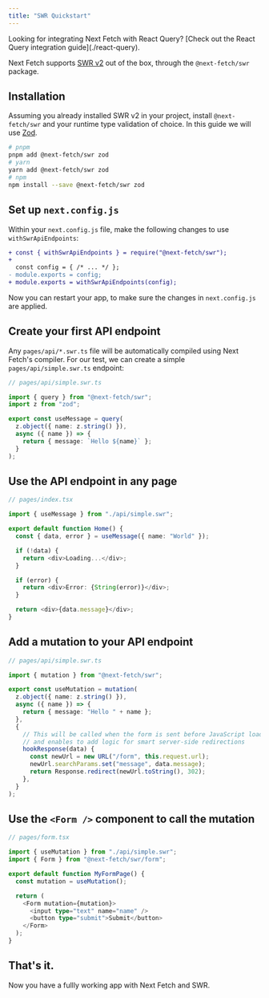 ```yaml
---
title: "SWR Quickstart"
---
```



<Callout type="info">
  Looking for integrating Next Fetch with React Query? [Check out the React
  Query integration guide](./react-query).
</Callout>

Next Fetch supports [SWR v2](https://swr.vercel.app) out of the box, through the `@next-fetch/swr` package.

## Installation

Assuming you already installed SWR v2 in your project, install `@next-fetch/swr` and your runtime type validation of choice. In this guide we will use [Zod](https://zod.dev).

```bash
# pnpm
pnpm add @next-fetch/swr zod
# yarn
yarn add @next-fetch/swr zod
# npm
npm install --save @next-fetch/swr zod
```

## Set up `next.config.js`

Within your `next.config.js` file, make the following changes to use `withSwrApiEndpoints`:

```diff
+ const { withSwrApiEndpoints } = require("@next-fetch/swr");
+
  const config = { /* ... */ };
- module.exports = config;
+ module.exports = withSwrApiEndpoints(config);
```

Now you can restart your app, to make sure the changes in `next.config.js` are applied.

## Create your first API endpoint

Any `pages/api/*.swr.ts` file will be automatically compiled using Next Fetch's compiler. For our test, we can create a simple `pages/api/simple.swr.ts` endpoint:

```ts
// pages/api/simple.swr.ts

import { query } from "@next-fetch/swr";
import z from "zod";

export const useMessage = query(
  z.object({ name: z.string() }),
  async ({ name }) => {
    return { message: `Hello ${name}` };
  }
);
```

## Use the API endpoint in any page

```ts
// pages/index.tsx

import { useMessage } from "./api/simple.swr";

export default function Home() {
  const { data, error } = useMessage({ name: "World" });

  if (!data) {
    return <div>Loading...</div>;
  }

  if (error) {
    return <div>Error: {String(error)}</div>;
  }

  return <div>{data.message}</div>;
}
```

## Add a mutation to your API endpoint

```ts
// pages/api/simple.swr.ts

import { mutation } from "@next-fetch/swr";

export const useMutation = mutation(
  z.object({ name: z.string() }),
  async ({ name }) => {
    return { message: "Hello " + name };
  },
  {
    // This will be called when the form is sent before JavaScript loads
    // and enables to add logic for smart server-side redirections
    hookResponse(data) {
      const newUrl = new URL("/form", this.request.url);
      newUrl.searchParams.set("message", data.message);
      return Response.redirect(newUrl.toString(), 302);
    },
  }
);
```

## Use the `<Form />` component to call the mutation

```ts
// pages/form.tsx

import { useMutation } from "./api/simple.swr";
import { Form } from "@next-fetch/swr/form";

export default function MyFormPage() {
  const mutation = useMutation();

  return (
    <Form mutation={mutation}>
      <input type="text" name="name" />
      <button type="submit">Submit</button>
    </Form>
  );
}
```

## That's it.

Now you have a fullly working app with Next Fetch and SWR.
